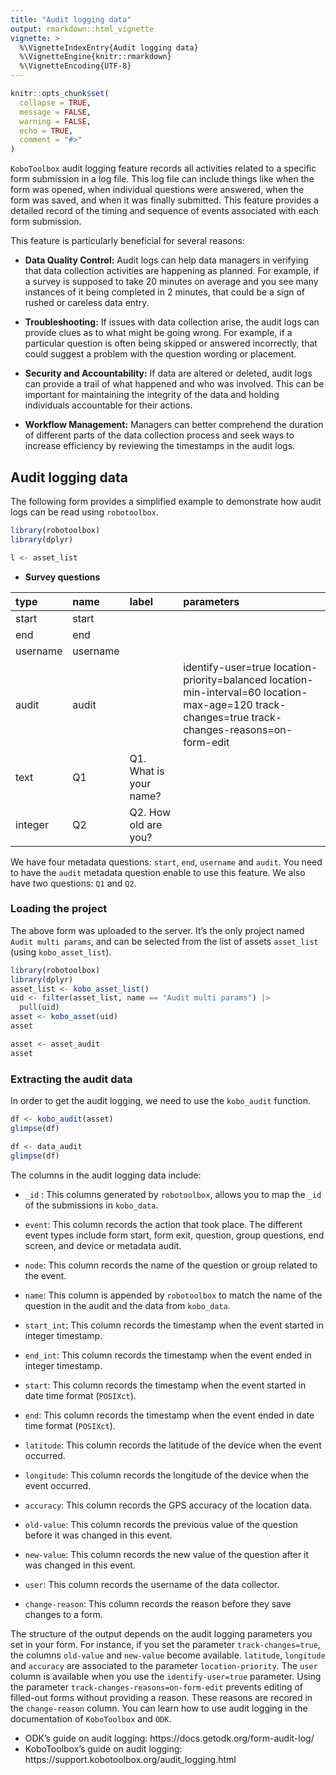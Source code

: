 ```yaml
---
title: "Audit logging data"
output: rmarkdown::html_vignette
vignette: >
  %\VignetteIndexEntry{Audit logging data}
  %\VignetteEngine{knitr::rmarkdown}
  %\VignetteEncoding{UTF-8}
---
```


```r
knitr::opts_chunk$set(
  collapse = TRUE,
  message = FALSE,
  warning = FALSE,
  echo = TRUE,
  comment = "#>"
)
```

`KoboToolbox` audit logging feature records all activities related to a specific form submission in a log file. This log file can include things like when the form was opened, when individual questions were answered, when the form was saved, and when it was finally submitted. This feature provides a detailed record of the timing and sequence of events associated with each form submission.

This feature is particularly beneficial for several reasons:

- **Data Quality Control:** Audit logs can help data managers in verifying that data collection activities are happening as planned. For example, if a survey is supposed to take 20 minutes on average and you see many instances of it being completed in 2 minutes, that could be a sign of rushed or careless data entry.

- **Troubleshooting:** If issues with data collection arise, the audit logs can provide clues as to what might be going wrong. For example, if a particular question is often being skipped or answered incorrectly, that could suggest a problem with the question wording or placement.

- **Security and Accountability:** If data are altered or deleted, audit logs can provide a trail of what happened and who was involved. This can be important for maintaining the integrity of the data and holding individuals accountable for their actions.

- **Workflow Management:** Managers can better comprehend the duration of different parts of the data collection process and seek ways to increase efficiency by reviewing the timestamps in the audit logs.

## Audit logging data

The following form provides a simplified example to demonstrate how audit logs can be read using `robotoolbox`.

```r
library(robotoolbox)
library(dplyr)
```


```r
l <- asset_list
```

- **Survey questions**

| type      | name      | label                  | parameters                                                                |
|:-----------|:-----------|:------------------------|:---------------------------------------------------------------------------|
| start     | start     |                        |                                                                           |
| end       | end       |                        |                                                                           |
| username  | username  |                        |                                                                           |
| audit     | audit     |                        | identify-user=true location-priority=balanced location-min-interval=60 location-max-age=120 track-changes=true track-changes-reasons=on-form-edit |
| text      | Q1        | Q1. What is your name? |                                                                           |
| integer   | Q2        | Q2. How old are you?   |                                                                           |

We have four metadata questions: `start`, `end`, `username` and `audit`. You need to have the `audit` metadata question enable to use this feature. We also have two questions: `Q1` and `Q2`.

### Loading the project

The above form was uploaded to the server. It's the only project named `Audit multi params`, and can be selected from the list of assets `asset_list` (using `kobo_asset_list`).

```r
library(robotoolbox)
library(dplyr)
asset_list <- kobo_asset_list()
uid <- filter(asset_list, name == "Audit multi params") |>
  pull(uid)
asset <- kobo_asset(uid)
asset
```

```r
asset <- asset_audit
asset
```

### Extracting the audit data

In order to get the audit logging, we need to use the `kobo_audit` function.

```r
df <- kobo_audit(asset)
glimpse(df)
```

```r
df <- data_audit
glimpse(df)
```

The columns in the audit logging data include:

- `_id` : This columns generated by `robotoolbox`, allows you to map the `_id` of the submissions in `kobo_data`.

- `event`: This column records the action that took place. The different event types include form start, form exit, question, group questions, end screen, and device or metadata audit.

- `node`: This column records the name of the question or group related to the event.

- `name`: This column is appended by `robotoolbox` to match the name of the question in the audit and the data from `kobo_data`.

- `start_int`: This column records the timestamp when the event started in integer timestamp.

- `end_int`: This column records the timestamp when the event ended in integer timestamp.

- `start`: This column records the timestamp when the event started in date time format (`POSIXct`).

- `end`: This column records the timestamp when the event ended in date time format (`POSIXct`).

- `latitude`: This column records the latitude of the device when the event occurred.

- `longitude`: This column records the longitude of the device when the event occurred.

- `accuracy`: This column records the GPS accuracy of the location data.

- `old-value`: This column records the previous value of the question before it was changed in this event.

- `new-value`: This column records the new value of the question after it was changed in this event.

- `user`: This column records the username of the data collector.

- `change-reason`:  This column records the reason before they save changes to a form.

The structure of the output depends on the audit logging parameters you set in your form. For instance, if you set the parameter `track-changes=true`, the columns `old-value` and `new-value` become available. `latitude`, `longitude` and `accuracy` are associated to the parameter `location-priority`. The `user` column is available when you use the `identify-user=true` parameter.
Using the parameter `track-changes-reasons=on-form-edit` prevents editing of filled-out forms without providing a reason. These reasons are recored in the `change-reason` column.
You can learn how to use audit logging in the documentation of `KoboToolbox` and `ODK`.

- ODK's guide on audit logging: https://docs.getodk.org/form-audit-log/
- KoboToolbox's guide on audit logging: https://support.kobotoolbox.org/audit_logging.html
